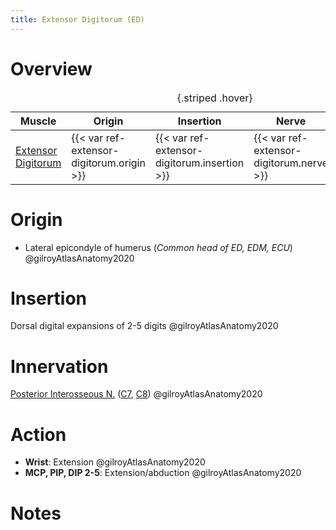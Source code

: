 ```yaml
---
title: Extensor Digitorum (ED)
---
```



# Overview

| Muscle  | Origin | Insertion | Nerve | Action |
|------|--------|-------|----------|--------|
| [Extensor Digitorum]({{< var ref-extensor-digitorum.path >}}) | {{< var ref-extensor-digitorum.origin >}} | {{< var ref-extensor-digitorum.insertion >}} | {{< var ref-extensor-digitorum.nerve >}} | {{< var ref-extensor-digitorum.action >}} |
: {.striped .hover}



# Origin {#origin}

- Lateral epicondyle of humerus (*Common head of ED, EDM, ECU*) @gilroyAtlasAnatomy2020


# Insertion {#insertion}

Dorsal digital expansions of 2-5 digits @gilroyAtlasAnatomy2020

# Innervation {#innervation}

[Posterior Interosseous N.]({{< var ref-posterior-interosseous-nerve.path >}}) ([C7]({{< var ref-nerve-root.c7 >}}), [C8]({{< var ref-nerve-root.c8 >}})) @gilroyAtlasAnatomy2020

# Action {#action}

- **Wrist**: Extension @gilroyAtlasAnatomy2020
- **MCP, PIP, DIP 2-5**: Extension/abduction @gilroyAtlasAnatomy2020




# Notes